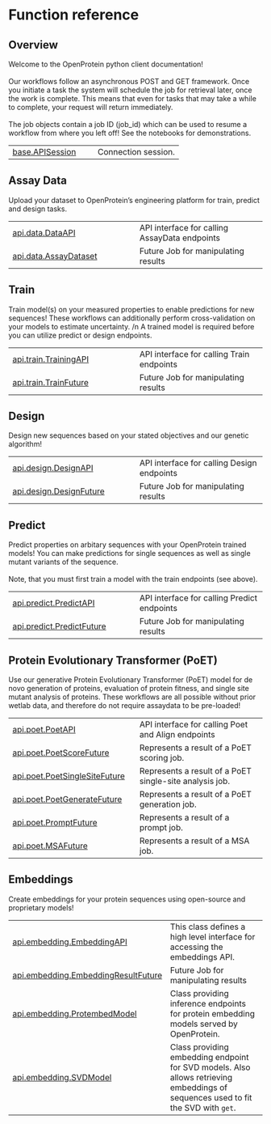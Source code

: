 # Function reference

## Overview

Welcome to the OpenProtein python client documentation! <br><br> Our workflows follow an asynchronous POST and GET framework. Once you initiate a task the system will schedule the job for retrieval later, once the work is complete. This means that even for tasks that may take a while to complete, your request will return immediately. <br><br> The job objects contain a job ID (job_id) which can be used to resume a workflow from where you left off! See the notebooks for demonstrations.

| | |
| --- | --- |
| [base.APISession](base.APISession.qmd#openprotein.base.APISession) | Connection session. |

## Assay Data

Upload your dataset to OpenProtein's engineering platform for train, predict and design tasks.

| | |
| --- | --- |
| [api.data.DataAPI](api.data.DataAPI.qmd#openprotein.api.data.DataAPI) | API interface for calling AssayData endpoints |
| [api.data.AssayDataset](api.data.AssayDataset.qmd#openprotein.api.data.AssayDataset) | Future Job for manipulating results |

## Train

Train model(s) on your measured properties to enable predictions for new sequences! These workflows can additionally perform cross-validation on your models to estimate uncertainty. /n A trained model is required before you can utilize predict or design endpoints.

| | |
| --- | --- |
| [api.train.TrainingAPI](api.train.TrainingAPI.qmd#openprotein.api.train.TrainingAPI) | API interface for calling Train endpoints |
| [api.train.TrainFuture](api.train.TrainFuture.qmd#openprotein.api.train.TrainFuture) | Future Job for manipulating results |

## Design

Design new sequences based on your stated objectives and our genetic algorithm!

| | |
| --- | --- |
| [api.design.DesignAPI](api.design.DesignAPI.qmd#openprotein.api.design.DesignAPI) | API interface for calling Design endpoints |
| [api.design.DesignFuture](api.design.DesignFuture.qmd#openprotein.api.design.DesignFuture) | Future Job for manipulating results |

## Predict

Predict properties on arbitary sequences with your OpenProtein trained models! You can make predictions for single sequences as well as single mutant variants of the sequence.<br><br> Note, that you must first train a model with the train endpoints (see above).

| | |
| --- | --- |
| [api.predict.PredictAPI](api.predict.PredictAPI.qmd#openprotein.api.predict.PredictAPI) | API interface for calling Predict endpoints |
| [api.predict.PredictFuture](api.predict.PredictFuture.qmd#openprotein.api.predict.PredictFuture) | Future Job for manipulating results |

## Protein Evolutionary Transformer (PoET)

Use our generative Protein Evolutionary Transformer (PoET) model for de novo generation of proteins, evaluation of protein fitness, and single site mutant analysis of proteins. These workflows are all possible without prior wetlab data, and therefore do not require assaydata to be pre-loaded!

| | |
| --- | --- |
| [api.poet.PoetAPI](api.poet.PoetAPI.qmd#openprotein.api.poet.PoetAPI) | API interface for calling Poet and Align endpoints |
| [api.poet.PoetScoreFuture](api.poet.PoetScoreFuture.qmd#openprotein.api.poet.PoetScoreFuture) | Represents a result of a PoET scoring job. |
| [api.poet.PoetSingleSiteFuture](api.poet.PoetSingleSiteFuture.qmd#openprotein.api.poet.PoetSingleSiteFuture) | Represents a result of a PoET single-site analysis job. |
| [api.poet.PoetGenerateFuture](api.poet.PoetGenerateFuture.qmd#openprotein.api.poet.PoetGenerateFuture) | Represents a result of a PoET generation job. |
| [api.poet.PromptFuture](api.poet.PromptFuture.qmd#openprotein.api.poet.PromptFuture) | Represents a result of a prompt job. |
| [api.poet.MSAFuture](api.poet.MSAFuture.qmd#openprotein.api.poet.MSAFuture) | Represents a result of a MSA job. |

## Embeddings

Create embeddings for your protein sequences using open-source and proprietary models!

| | |
| --- | --- |
| [api.embedding.EmbeddingAPI](api.embedding.EmbeddingAPI.qmd#openprotein.api.embedding.EmbeddingAPI) | This class defines a high level interface for accessing the embeddings API. |
| [api.embedding.EmbeddingResultFuture](api.embedding.EmbeddingResultFuture.qmd#openprotein.api.embedding.EmbeddingResultFuture) | Future Job for manipulating results |
| [api.embedding.ProtembedModel](api.embedding.ProtembedModel.qmd#openprotein.api.embedding.ProtembedModel) | Class providing inference endpoints for protein embedding models served by OpenProtein. |
| [api.embedding.SVDModel](api.embedding.SVDModel.qmd#openprotein.api.embedding.SVDModel) | Class providing embedding endpoint for SVD models.         Also allows retrieving embeddings of sequences used to fit the SVD with `get`. |